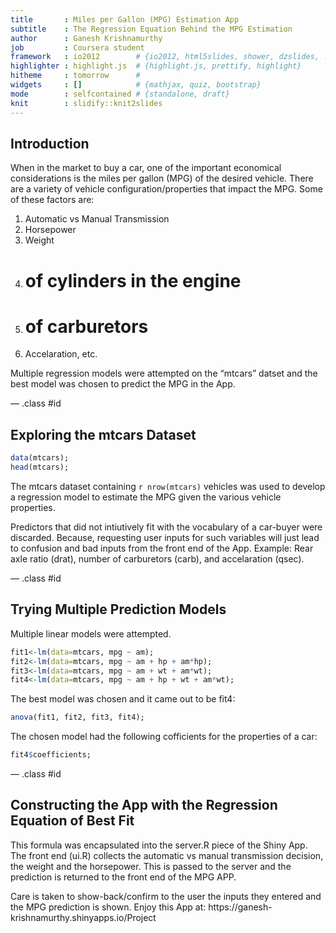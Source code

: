 ```yaml
---
title       : Miles per Gallon (MPG) Estimation App
subtitle    : The Regression Equation Behind the MPG Estimation
author      : Ganesh Krishnamurthy
job         : Coursera student
framework   : io2012        # {io2012, html5slides, shower, dzslides, ...}
highlighter : highlight.js  # {highlight.js, prettify, highlight}
hitheme     : tomorrow      # 
widgets     : []            # {mathjax, quiz, bootstrap}
mode        : selfcontained # {standalone, draft}
knit        : slidify::knit2slides
---
```


## Introduction

When in the market to buy a car, one of the important economical considerations is the miles per gallon (MPG) of the desired vehicle. There are a variety of vehicle configuration/properties that impact the MPG. Some of these factors are:

1. Automatic vs Manual Transmission
2. Horsepower
3. Weight
4. # of cylinders in the engine
5. # of carburetors
6. Accelaration, etc.

Multiple regression models were attempted on the "mtcars" datset and the best model was chosen to predict the MPG in the App.

--- .class #id 

## Exploring the mtcars Dataset

```r
data(mtcars);
head(mtcars);
```
The mtcars dataset containing `r nrow(mtcars)` vehicles was used to develop a regression model to estimate the MPG given the various vehicle properties.

Predictors that did not intiutively fit with the vocabulary of a car-buyer were discarded. Because, requesting user inputs for such variables will just lead to confusion and bad inputs from the front end of the App. Example: Rear axle ratio (drat), number of carburetors (carb), and accelaration (qsec).

--- .class #id 

## Trying Multiple Prediction Models

Multiple linear models were attempted.
```r
fit1<-lm(data=mtcars, mpg ~ am);
fit2<-lm(data=mtcars, mpg ~ am + hp + am*hp);
fit3<-lm(data=mtcars, mpg ~ am + wt + am*wt);
fit4<-lm(data=mtcars, mpg ~ am + hp + wt + am*wt);
```
The best model was chosen and it came out to be fit4:
```r
anova(fit1, fit2, fit3, fit4);
```
The chosen model had the following cofficients for the properties of a car:
```r
fit4$coefficients;
```

--- .class #id 

## Constructing the App with the Regression Equation of Best Fit

This formula was encapsulated into the server.R piece of the Shiny App. The front end (ui.R) collects the automatic vs manual transmission decision, the weight and the horsepower. This is passed to the server and the prediction is returned to the front end of the MPG APP.

Care is taken to show-back/confirm to the user the inputs they entered and the MPG prediction is shown. Enjoy this App at:
https://ganesh-krishnamurthy.shinyapps.io/Project




